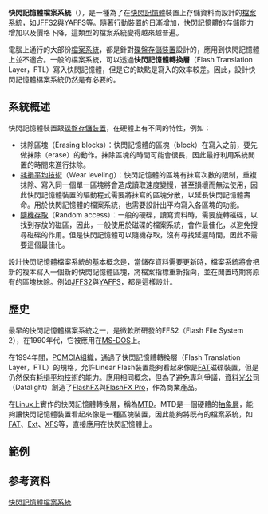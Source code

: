 {{noteTA|G1=IT}}
{{Request_translation|en|time=2012-09-10T02:43:39+00:00}}
{{unreferenced|time=2012-02-04T07:03:55+00:00}}
'''快閃記憶體檔案系統'''（{{lang-en|Flash file system}}），是一種為了在[[快閃記憶體|快閃記憶體]]裝置上存儲資料而設計的[[檔案系統|檔案系統]]，如[[JFFS2|JFFS2]]與[[YAFFS|YAFFS]]等。隨著行動裝置的日漸增加，快閃記憶體的存儲能力增加以及價格下降，這類型的檔案系統變得越來越普遍。

電腦上通行的大部份[[檔案系統|檔案系統]]，都是針對[[碟盤存儲|碟盤存儲裝置]]設計的，應用到快閃記憶體上並不適合。一般的檔案系統，可以透過'''快閃記憶體轉換層'''（Flash Translation Layer，FTL）寫入快閃記憶體，但是它的缺點是寫入的效率較差。因此，設計快閃記憶體檔案系統仍然是有必要的。
==系統概述==
快閃記憶體裝置跟[[碟盤存儲|碟盤存儲裝置]]，在硬體上有不同的特性，例如：
*抺除區塊（Erasing blocks）：快閃記憶體的區塊（block）在寫入之前，要先做抹除（erase）的動作。抺除區塊的時間可能會很長，因此最好利用系統閒置的時間來進行抹除。
*[[耗損平均技術|耗損平均技術]]（Wear leveling）：快閃記憶體的區塊有抺寫次數的限制，重複抺除、寫入同一個單一區塊將會造成讀取速度變慢，甚至損壞而無法使用，因此快閃記憶體裝置的驅動程式需要將抺寫的區塊分散，以延長快閃記憶體壽命。用於快閃記憶體的檔案系統，也需要設計出平均寫入各區塊的功能。
*[[隨機存取|隨機存取]]（Random access）：一般的硬碟，讀寫資料時，需要旋轉磁碟，以找到存放的磁區，因此，一般使用於磁碟的檔案系統，會作最佳化，以避免搜尋磁碟的作用。但是快閃記憶體可以隨機存取，沒有尋找延遲時間，因此不需要這個最佳化。

設計快閃記憶體檔案系統的基本概念是，當儲存資料需要更新時，檔案系統將會把新的複本寫入一個新的快閃記憶體區塊，將檔案指標重新指向，並在閒置時期將原有的區塊抺除。例如[[JFFS2|JFFS2]]與[[YAFFS|YAFFS]]，都是這樣設計。

==歷史==
最早的快閃記憶體檔案系統之一，是微軟所研發的FFS2（Flash File System 2），在1990年代，它被應用在[[MS-DOS|MS-DOS]]上。

在1994年間，[[PCMCIA|PCMCIA]]組織，通過了快閃記憶體轉換層（Flash Translation Layer，FTL）的規格，允許Linear Flash裝置能夠看起來像是[[FAT|FAT]]磁碟裝置，但是仍然保有[[耗損平均技術|耗損平均技術]]的能力。應用相同概念，但為了避免專利爭議，[[資料光公司|資料光公司]]（Datalight）創造了[[FlashFX|FlashFX]]與[[FlashFX_Pro|FlashFX Pro]]，作為商業產品。

在[[Linux|Linux]]上實作的快閃記憶體轉換層，稱為[[MTD|MTD]]。MTD是一個硬體的[[抽象層|抽象層]]，能夠讓快閃記憶體裝置看起來像是一種區塊裝置，因此能夠將既有的檔案系統，如[[FAT|FAT]]、[[Ext|Ext]]、[[XFS|XFS]]等，直接應用在快閃記憶體上。

==範例==

==参考资料==
{{reflist}}

{{文件系统}}

{{DEFAULTSORT:Flash File System}}
[[Category:快閃記憶體檔案系統|]]